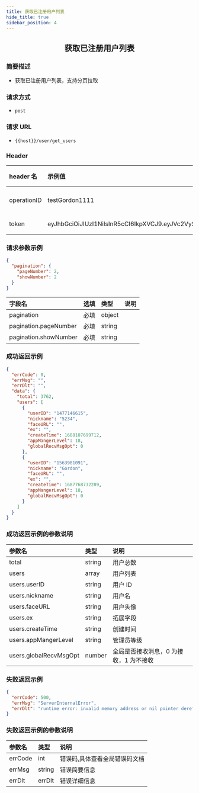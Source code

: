 ```yaml
---
title: 获取已注册用户列表
hide_title: true
sidebar_position: 4
---
```


<center>

## 获取已注册用户列表

</center>

### 简要描述

- 获取已注册用户列表，支持分页拉取

### 请求方式

- `post`

### 请求 URL

- `{{host}}/user/get_users`

### Header

| header 名   | 示例值                                                                                                                                                                                                   | 选填 | 类型   | 说明                         |
| :---------- | :------------------------------------------------------------------------------------------------------------------------------------------------------------------------------------------------------- | :--- | ------ | ---------------------------- |
| operationID | testGordon1111                                                                                                                                                                                           | 必填 | string | operationID 用于全局链路追踪 |
| token       | eyJhbGciOiJIUzI1NiIsInR5cCI6IkpXVCJ9.eyJVc2VySUQiOiIxMTA5NzkyMTQwIiwiUGxhdGZvcm1JRCI6MSwiZXhwIjoxNjk1OTAzNjc5LCJuYmYiOjE2ODgxMjczNzksImlhdCI6MTY4ODEyNzY3OX0.YzU9Twr7UsfnX4ozrBohFbVDqMRpURzo9ENCVdFN1KY | 必填 | string | 管理员或者用户 token         |

### 请求参数示例

```json
{
  "pagination": {
    "pageNumber": 2,
    "showNumber": 2
  }
}
```

| 字段名                | 选填 | 类型   | 说明 |
| :-------------------- | :--- | :----- | ---- |
| pagination            | 必填 | object |      |
| pagination.pageNumber | 必填 | string |      |
| pagination.showNumber | 必填 | string |      |

### 成功返回示例

```json
{
  "errCode": 0,
  "errMsg": "",
  "errDlt": "",
  "data": {
    "total": 3762,
    "users": [
      {
        "userID": "1477146615",
        "nickname": "5234",
        "faceURL": "",
        "ex": "",
        "createTime": 1688107699712,
        "appMangerLevel": 18,
        "globalRecvMsgOpt": 0
      },
      {
        "userID": "1563981091",
        "nickname": "Gordon",
        "faceURL": "",
        "ex": "",
        "createTime": 1687768732289,
        "appMangerLevel": 18,
        "globalRecvMsgOpt": 0
      }
    ]
  }
}
```

### 成功返回示例的参数说明

| 参数名                 | 类型   | 说明                                   |
| :--------------------- | :----- | :------------------------------------- |
| total                  | string | 用户总数                               |
| users                  | array  | 用户列表                               |
| users.userID           | string | 用户 ID                                |
| users.nickname         | string | 用户名                                 |
| users.faceURL          | string | 用户头像                               |
| users.ex               | string | 拓展字段                               |
| users.createTime       | string | 创建时间                               |
| users.appMangerLevel   | string | 管理员等级                             |
| users.globalRecvMsgOpt | number | 全局是否接收消息，0 为接收，1 为不接收 |

### 失败返回示例

```json
{
  "errCode": 500,
  "errMsg": "ServerInternalError",
  "errDlt": "runtime error: invalid memory address or nil pointer dereference"
}
```

### 失败返回示例的参数说明

| 参数名  | 类型   | 说明                          |
| :------ | :----- | :---------------------------- |
| errCode | int    | 错误码,具体查看全局错误码文档 |
| errMsg  | string | 错误简要信息                  |
| errDlt  | errDlt | 错误详细信息                  |
